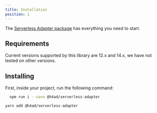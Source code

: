 ---
title: Installation
position: 1
---


The <a href="https://www.npmjs.com/package/@h4ad/serverless-adapter">Serverless Adapter package</a> has everything you need to start.

## Requirements

Current versions supported by this library are 12.x and 14.x, we have not tested on other versions.

## Installing

First, inside your project, run the following command:

<Tabs>
<TabItem value="npm" label="NPM" default>

```bash
  npm run i --save @h4ad/serverless-adapter
```

</TabItem>

<TabItem value="yarn" label="Yarn">

```bash
yarn add @h4ad/serverless-adapter
```

</TabItem>
</Tabs>



